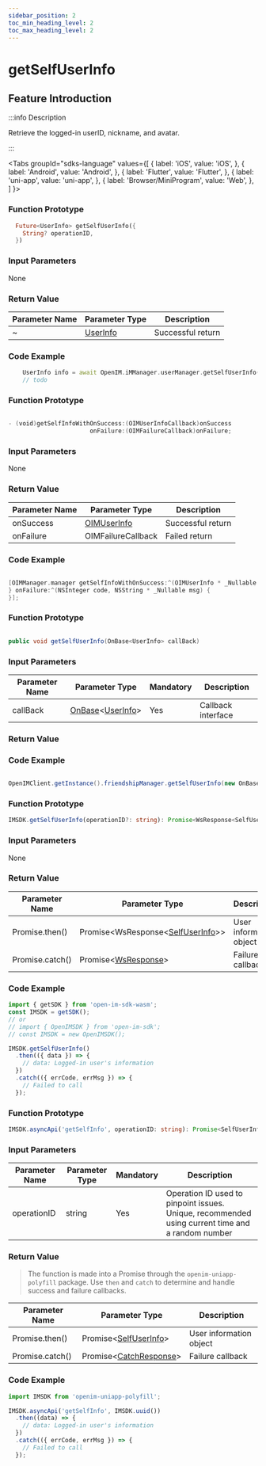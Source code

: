 ```yaml
---
sidebar_position: 2
toc_min_heading_level: 2
toc_max_heading_level: 2
---
```


# getSelfUserInfo

## Feature Introduction

:::info Description

Retrieve the logged-in userID, nickname, and avatar.

:::

<Tabs
groupId="sdks-language"
values={[
{ label: 'iOS', value: 'iOS', },
{ label: 'Android', value: 'Android', },
{ label: 'Flutter', value: 'Flutter', },
{ label: 'uni-app', value: 'uni-app', },
{ label: 'Browser/MiniProgram', value: 'Web', },
]
}>

<TabItem value="Flutter">

### Function Prototype

```dart showLineNumbers
  Future<UserInfo> getSelfUserInfo({
    String? operationID,
  })
```

### Input Parameters

None

### Return Value

| Parameter Name | Parameter Type                        | Description       |
| -------------- | ------------------------------------- | ----------------- |
| ~              | [UserInfo](/class/user/userInfo.mdx) | Successful return |

### Code Example

```dart showLineNumbers
    UserInfo info = await OpenIM.iMManager.userManager.getSelfUserInfo();
    // todo
```

</TabItem>

<TabItem value="iOS">

### Function Prototype

```swift showLineNumbers

- (void)getSelfInfoWithOnSuccess:(OIMUserInfoCallback)onSuccess
                       onFailure:(OIMFailureCallback)onFailure;

```

### Input Parameters

None

### Return Value

| Parameter Name | Parameter Type                           | Description       |
| -------------- | ---------------------------------------- | ----------------- |
| onSuccess      | [OIMUserInfo](/class/user/userInfo.mdx) | Successful return |
| onFailure      | OIMFailureCallback                       | Failed return     |

### Code Example

```swift showLineNumbers

[OIMManager.manager getSelfInfoWithOnSuccess:^(OIMUserInfo * _Nullable userInfo) {
} onFailure:^(NSInteger code, NSString * _Nullable msg) {
}];

```

</TabItem>

<TabItem value="Android">

### Function Prototype

```java showLineNumbers

public void getSelfUserInfo(OnBase<UserInfo> callBack)

```

### Input Parameters

| Parameter Name | Parameter Type                                               | Mandatory | Description   |
| -------------- | ------------------------------------------------------------ | --------  | ------------- |
| callBack       | [OnBase](/callback/onBase.mdx)<[UserInfo](/class/user/userInfo.mdx)> | Yes       | Callback interface |

### Return Value

### Code Example

```java showLineNumbers

OpenIMClient.getInstance().friendshipManager.getSelfUserInfo(new OnBase<UserInfo>(){…})

```

</TabItem>

<TabItem value="Web">

### Function Prototype

```ts showLineNumbers
IMSDK.getSelfUserInfo(operationID?: string): Promise<WsResponse<SelfUserInfo>>
```

### Input Parameters

None

### Return Value

| Parameter Name | Parameter Type                                                  | Description          |
| -------------- | --------------------------------------------------------------- | -------------------- |
| Promise.then() | Promise<WsResponse<[SelfUserInfo](/class/user/userInfo.mdx)>\> | User information object |
| Promise.catch()| Promise<[WsResponse](/class/response.mdx)\>              | Failure callback     |

### Code Example

```js showLineNumbers
import { getSDK } from 'open-im-sdk-wasm';
const IMSDK = getSDK();
// or
// import { OpenIMSDK } from 'open-im-sdk';
// const IMSDK = new OpenIMSDK();

IMSDK.getSelfUserInfo()
  .then(({ data }) => {
    // data: Logged-in user's information
  })
  .catch(({ errCode, errMsg }) => {
    // Failed to call
  });
```

</TabItem>

<TabItem value="uni-app">

### Function Prototype

```ts showLineNumbers
IMSDK.asyncApi('getSelfInfo', operationID: string): Promise<SelfUserInfo>
```

### Input Parameters

| Parameter Name | Parameter Type | Mandatory | Description                                                     |
| -------------- | -------------- | --------  | -------------------------------------------------------------- |
| operationID    | string         | Yes       | Operation ID used to pinpoint issues. Unique, recommended using current time and a random number |

### Return Value

> The function is made into a Promise through the `openim-uniapp-polyfill` package. Use `then` and `catch` to determine and handle success and failure callbacks.

| Parameter Name | Parameter Type                                      | Description          |
| -------------- | --------------------------------------------------- | -------------------- |
| Promise.then() | Promise<[SelfUserInfo](/class/user/userInfo.mdx)\> | User information object |
| Promise.catch()| Promise<[CatchResponse](/class/response.mdx)\> | Failure callback     |

### Code Example

```js showLineNumbers
import IMSDK from 'openim-uniapp-polyfill';

IMSDK.asyncApi('getSelfInfo', IMSDK.uuid())
  .then((data) => {
    // data: Logged-in user's information
  })
  .catch(({ errCode, errMsg }) => {
    // Failed to call
  });
```

</TabItem>

</Tabs>